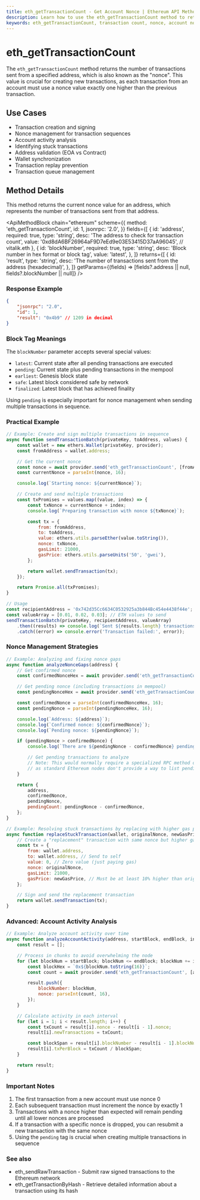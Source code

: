 ```yaml
---
title: eth_getTransactionCount - Get Account Nonce | Ethereum API Methods
description: Learn how to use the eth_getTransactionCount method to retrieve the number of transactions sent from an Ethereum address, also known as the nonce.
keywords: eth_getTransactionCount, transaction count, nonce, account nonce, ethereum account, transaction sequence, pending transactions
---
```


# eth_getTransactionCount

The `eth_getTransactionCount` method returns the number of transactions sent from a specified address, which is also known as the "nonce". This value is crucial for creating new transactions, as each transaction from an account must use a nonce value exactly one higher than the previous transaction.

## Use Cases

- Transaction creation and signing
- Nonce management for transaction sequences
- Account activity analysis
- Identifying stuck transactions
- Address validation (EOA vs Contract)
- Wallet synchronization
- Transaction replay prevention
- Transaction queue management

## Method Details

This method returns the current nonce value for an address, which represents the number of transactions sent from that address.

<ApiMethodBlock
	chain="ethereum"
	scheme={{
		method: 'eth_getTransactionCount',
		id: 1,
		jsonrpc: '2.0',
	}}
	fields={[
		{
			id: 'address',
			required: true,
			type: 'string',
			desc: 'The address to check for transaction count',
			value: '0xd8dA6BF26964aF9D7eEd9e03E53415D37aA96045', // vitalik.eth
		},
		{
			id: 'blockNumber',
			required: true,
			type: 'string',
			desc: 'Block number in hex format or block tag',
			value: 'latest',
		},
	]}
	returns={[
		{
			id: 'result',
			type: 'string',
			desc: 'The number of transactions sent from the address (hexadecimal)',
		},
	]}
	getParams={(fields) => [fields?.address || null, fields?.blockNumber || null]}
/>

### Response Example

```json
{
	"jsonrpc": "2.0",
	"id": 1,
	"result": "0x4b9" // 1209 in decimal
}
```

### Block Tag Meanings

The `blockNumber` parameter accepts several special values:

- `latest`: Current state after all pending transactions are executed
- `pending`: Current state plus pending transactions in the mempool
- `earliest`: Genesis block state
- `safe`: Latest block considered safe by network
- `finalized`: Latest block that has achieved finality

Using `pending` is especially important for nonce management when sending multiple transactions in sequence.

### Practical Example

```javascript
// Example: Create and sign multiple transactions in sequence
async function sendTransactionBatch(privateKey, toAddress, values) {
	const wallet = new ethers.Wallet(privateKey, provider);
	const fromAddress = wallet.address;

	// Get the current nonce
	const nonce = await provider.send('eth_getTransactionCount', [fromAddress, 'pending']);
	const currentNonce = parseInt(nonce, 16);

	console.log(`Starting nonce: ${currentNonce}`);

	// Create and send multiple transactions
	const txPromises = values.map((value, index) => {
		const txNonce = currentNonce + index;
		console.log(`Preparing transaction with nonce ${txNonce}`);

		const tx = {
			from: fromAddress,
			to: toAddress,
			value: ethers.utils.parseEther(value.toString()),
			nonce: txNonce,
			gasLimit: 21000,
			gasPrice: ethers.utils.parseUnits('50', 'gwei'),
		};

		return wallet.sendTransaction(tx);
	});

	return Promise.all(txPromises);
}

// Usage
const recipientAddress = '0x742d35Cc6634C0532925a3b844Bc454e4438f44e';
const valueArray = [0.01, 0.02, 0.03]; // ETH values to send
sendTransactionBatch(privateKey, recipientAddress, valueArray)
	.then((results) => console.log(`Sent ${results.length} transactions`))
	.catch((error) => console.error('Transaction failed:', error));
```

### Nonce Management Strategies

```javascript
// Example: Analyzing and fixing nonce gaps
async function analyzeNonceGaps(address) {
	// Get confirmed nonce
	const confirmedNonceHex = await provider.send('eth_getTransactionCount', [address, 'latest']);

	// Get pending nonce (including transactions in mempool)
	const pendingNonceHex = await provider.send('eth_getTransactionCount', [address, 'pending']);

	const confirmedNonce = parseInt(confirmedNonceHex, 16);
	const pendingNonce = parseInt(pendingNonceHex, 16);

	console.log(`Address: ${address}`);
	console.log(`Confirmed nonce: ${confirmedNonce}`);
	console.log(`Pending nonce: ${pendingNonce}`);

	if (pendingNonce > confirmedNonce) {
		console.log(`There are ${pendingNonce - confirmedNonce} pending transactions`);

		// Get pending transactions to analyze
		// Note: This would normally require a specialized RPC method or service
		// as standard Ethereum nodes don't provide a way to list pending transactions for an address
	}

	return {
		address,
		confirmedNonce,
		pendingNonce,
		pendingCount: pendingNonce - confirmedNonce,
	};
}

// Example: Resolving stuck transactions by replacing with higher gas price
async function replaceStuckTransaction(wallet, originalNonce, newGasPrice) {
	// Create a "replacement" transaction with same nonce but higher gas price
	const tx = {
		from: wallet.address,
		to: wallet.address, // Send to self
		value: 0, // Zero value (just paying gas)
		nonce: originalNonce,
		gasLimit: 21000,
		gasPrice: newGasPrice, // Must be at least 10% higher than original
	};

	// Sign and send the replacement transaction
	return wallet.sendTransaction(tx);
}
```

### Advanced: Account Activity Analysis

```javascript
// Example: Analyze account activity over time
async function analyzeAccountActivity(address, startBlock, endBlock, interval = 1000) {
	const result = [];

	// Process in chunks to avoid overwhelming the node
	for (let blockNum = startBlock; blockNum <= endBlock; blockNum += interval) {
		const blockHex = `0x${blockNum.toString(16)}`;
		const count = await provider.send('eth_getTransactionCount', [address, blockHex]);

		result.push({
			blockNumber: blockNum,
			nonce: parseInt(count, 16),
		});
	}

	// Calculate activity in each interval
	for (let i = 1; i < result.length; i++) {
		const txCount = result[i].nonce - result[i - 1].nonce;
		result[i].newTransactions = txCount;

		const blockSpan = result[i].blockNumber - result[i - 1].blockNumber;
		result[i].txPerBlock = txCount / blockSpan;
	}

	return result;
}
```

### Important Notes

1. The first transaction from a new account must use nonce 0
2. Each subsequent transaction must increment the nonce by exactly 1
3. Transactions with a nonce higher than expected will remain pending until all lower nonces are processed
4. If a transaction with a specific nonce is dropped, you can resubmit a new transaction with the same nonce
5. Using the `pending` tag is crucial when creating multiple transactions in sequence

### See also

- <Link to="/docs/ethereum/core-methods/eth_sendRawTransaction" title="Send signed transactions to the network">eth_sendRawTransaction</Link> - Submit raw signed transactions to the Ethereum network
- <Link to="/docs/ethereum/core-methods/eth_getTransactionByHash" title="Look up transaction details">eth_getTransactionByHash</Link> - Retrieve detailed information about a transaction using its hash

